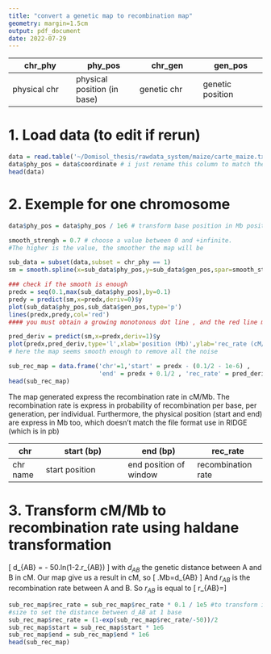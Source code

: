 ```yaml
---
title: "convert a genetic map to recombination map"
geometry: margin=1.5cm
output: pdf_document
date: 2022-07-29
---
```


| chr_phy | phy_pos | chr_gen | gen_pos |
|---|---|---|---|
| physical chr| physical position (in base)| genetic chr | genetic position |

# 1. Load data (to edit if rerun)
```r
data = read.table('~/Domisol_thesis/rawdata_system/maize/carte_maize.txt',h=T)
data$phy_pos = data$coordinate # i just rename this column to match the column syntax 
head(data)
```
# 2. Exemple for one chromosome

```r
data$phy_pos = data$phy_pos / 1e6 # transform base position in Mb position

smooth_strengh = 0.7 # choose a value between 0 and +infinite.
#The higher is the value, the smoother the map will be

sub_data = subset(data,subset = chr_phy == 1)
sm = smooth.spline(x=sub_data$phy_pos,y=sub_data$gen_pos,spar=smooth_strengh)

### check if the smooth is enough
predx = seq(0.1,max(sub_data$phy_pos),by=0.1)
predy = predict(sm,x=predx,deriv=0)$y
plot(sub_data$phy_pos,sub_data$gen_pos,type='p')
lines(predx,predy,col='red')
#### you must obtain a growing monotonous dot line , and the red line must be in the dot line.

pred_deriv = predict(sm,x=predx,deriv=1)$y
plot(predx,pred_deriv,type='l',xlab='position (Mb)',ylab='rec_rate (cM/Mb)')
# here the map seems smooth enough to remove all the noise

sub_rec_map = data.frame('chr'=1,'start' = predx - (0.1/2 - 1e-6) , 
						 'end' = predx + 0.1/2 , 'rec_rate' = pred_deriv) 
head(sub_rec_map)
```
The map generated express the recombination rate in cM/Mb. The recombination rate is express
in probability of recombination per base, per generation, per individual.
Furthermore, the physical position (start and end) are express in Mb too, which doesn’t match 
the file format use in RIDGE (which is in pb)

| chr | start (bp) | end (bp) | rec_rate |
|-----|------------|----------|----------|
| chr name | start position | end position of window | recombination rate |

# 3. Transform cM/Mb to recombination rate using haldane transformation

\[ d_{AB} = - 50.ln(1-2.r_{AB}) \]
with $d_{AB}$ the genetic distance between A and B in cM. Our map give us a result in cM,
so
\[ \frac{cM}{Mb}.Mb=d_{AB} \]
And $r_{AB}$ is the recombination rate between A and B. So $r_{AB}$ is equal to 
\[ r_{AB}=\frac{1-e^{d_{AB}/-50}}{2}\]


```r
sub_rec_map$rec_rate = sub_rec_map$rec_rate * 0.1 / 1e5 #to transform into d_AB / locus 
#size to set the distance between d_AB at 1 base
sub_rec_map$rec_rate = (1-exp(sub_rec_map$rec_rate/-50))/2
sub_rec_map$start = sub_rec_map$start * 1e6
sub_rec_map$end = sub_rec_map$end * 1e6
head(sub_rec_map)
```
